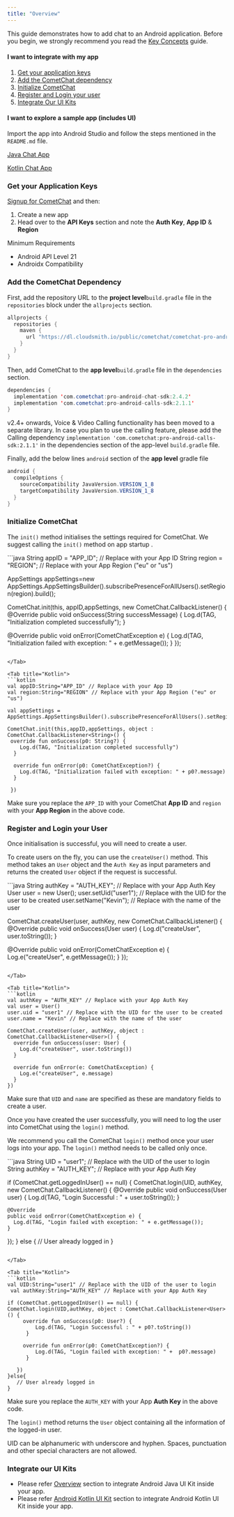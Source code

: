 ```yaml
---
title: "Overview"
---
```




This guide demonstrates how to add chat to an Android application. Before you begin, we strongly recommend you read the [Key Concepts](/sdk/android/2.0/key-concepts) guide.

#### **I want to integrate with my app**

1. [Get your application keys](./overview#get-your-application-keys)
2. [Add the CometChat dependency](./overview#add-the-cometchat-dependency)
3. [Initialize CometChat](./overview#initialize-cometchat)
4. [Register and Login your user](./overview#register-and-login-your-user)
5. [Integrate Our UI Kits](./overview#integrate-our-ui-kits)

#### **I want to explore a sample app (includes UI)**

Import the app into Android Studio and follow the steps mentioned in the `README.md` file.

[Java Chat App](https://github.com/cometchat-pro/android-java-chat-app/)

[Kotlin Chat App](https://github.com/cometchat-pro/android-kotlin-chat-app)

### Get your Application Keys

[Signup for CometChat](https://app.cometchat.com) and then:

1. Create a new app
2. Head over to the **API Keys** section and note the **Auth Key**, **App ID** & **Region**

<Note>
Minimum Requirements

* Android API Level 21
* Androidx Compatibility

</Note>

### Add the CometChat Dependency

First, add the repository URL to the **project level**`build.gradle` file in the `repositories` block under the `allprojects` section.

```java
allprojects {
  repositories {
    maven {
      url "https://dl.cloudsmith.io/public/cometchat/cometchat-pro-android/maven/"
    }
  }
}
```

Then, add CometChat to the **app level**`build.gradle` file in the `dependencies` section.

```java
dependencies {
  implementation 'com.cometchat:pro-android-chat-sdk:2.4.2'
  implementation 'com.cometchat:pro-android-calls-sdk:2.1.1'
}
```

<Note>

v2.4+ onwards, Voice & Video Calling functionality has been moved to a separate library. In case you plan to use the calling feature, please add the Calling dependency `implementation 'com.cometchat:pro-android-calls-sdk:2.1.1'` in the dependencies section of the app-level `build.gradle` file.

</Note>

Finally, add the below lines `android` section of the **app level** gradle file

```java
android {
  compileOptions {
    sourceCompatibility JavaVersion.VERSION_1_8
    targetCompatibility JavaVersion.VERSION_1_8
  }
}
```

### Initialize CometChat

The `init()` method initialises the settings required for CometChat. We suggest calling the `init()` method on app startup .

<Tabs>
<Tab title="Java">
```java
String appID = "APP_ID"; // Replace with your App ID
String region = "REGION"; // Replace with your App Region ("eu" or "us")

AppSettings appSettings=new AppSettings.AppSettingsBuilder().subscribePresenceForAllUsers().setRegion(region).build();

CometChat.init(this, appID,appSettings, new CometChat.CallbackListener<String>() {
  @Override
  public void onSuccess(String successMessage) {
    Log.d(TAG, "Initialization completed successfully");
  }

  @Override
  public void onError(CometChatException e) {
    Log.d(TAG, "Initialization failed with exception: " + e.getMessage());
  }
});
```

</Tab>

<Tab title="Kotlin">
```kotlin
val appID:String="APP_ID" // Replace with your App ID
val region:String="REGION" // Replace with your App Region ("eu" or "us")

val appSettings = AppSettings.AppSettingsBuilder().subscribePresenceForAllUsers().setRegion(region).build()

CometChat.init(this,appID,appSettings, object : CometChat.CallbackListener<String>() {
 override fun onSuccess(p0: String?) {
    Log.d(TAG, "Initialization completed successfully")
  }

  override fun onError(p0: CometChatException?) {
    Log.d(TAG, "Initialization failed with exception: " + p0?.message)
  }

 })
```

</Tab>

</Tabs>

Make sure you replace the `APP_ID` with your CometChat **App ID** and `region` with your **App Region** in the above code.

### Register and Login your User

Once initialisation is successful, you will need to create a user.

To create users on the fly, you can use the `createUser()` method. This method takes an `User` object and the `Auth Key` as input parameters and returns the created `User` object if the request is successful.

<Tabs>
<Tab title="Java">
```java
String authKey = "AUTH_KEY"; // Replace with your App Auth Key
User user = new User();
user.setUid("user1"); // Replace with the UID for the user to be created
user.setName("Kevin"); // Replace with the name of the user

CometChat.createUser(user, authKey, new CometChat.CallbackListener<User>() {
  @Override
    public void onSuccess(User user) {
    Log.d("createUser", user.toString());
  }

  @Override
    public void onError(CometChatException e) {
    Log.e("createUser", e.getMessage());
  }
});
```

</Tab>

<Tab title="Kotlin">
```kotlin
val authKey = "AUTH_KEY" // Replace with your App Auth Key
val user = User()
user.uid = "user1" // Replace with the UID for the user to be created
user.name = "Kevin" // Replace with the name of the user

CometChat.createUser(user, authKey, object : CometChat.CallbackListener<User>() {
  override fun onSuccess(user: User) {
    Log.d("createUser", user.toString())
  }

  override fun onError(e: CometChatException) {
    Log.e("createUser", e.message)
  }
})
```

</Tab>

</Tabs>

Make sure that `UID` and `name` are specified as these are mandatory fields to create a user.

Once you have created the user successfully, you will need to log the user into CometChat using the `login()` method.

We recommend you call the CometChat `login()` method once your user logs into your app. The `login()` method needs to be called only once.

<Tabs>
<Tab title="Java">
```java
String UID = "user1"; // Replace with the UID of the user to login
String authKey = "AUTH_KEY"; // Replace with your App Auth Key

if (CometChat.getLoggedInUser() == null) {
  CometChat.login(UID, authKey, new CometChat.CallbackListener<User>() {
    @Override
    public void onSuccess(User user) {
      Log.d(TAG, "Login Successful : " + user.toString());
    }

    @Override
    public void onError(CometChatException e) {
      Log.d(TAG, "Login failed with exception: " + e.getMessage());
    }
  });
} else {
  // User already logged in
}
```

</Tab>

<Tab title="Kotlin">
```kotlin
val UID:String="user1" // Replace with the UID of the user to login
 val authKey:String="AUTH_KEY" // Replace with your App Auth Key

if (CometChat.getLoggedInUser() == null) {
CometChat.login(UID,authKey, object : CometChat.CallbackListener<User>() {
     override fun onSuccess(p0: User?) {
         Log.d(TAG, "Login Successful : " + p0?.toString())
      }

     override fun onError(p0: CometChatException?) {
         Log.d(TAG, "Login failed with exception: " +  p0?.message)
      }

   })
}else{
   // User already logged in
}
```

</Tab>

</Tabs>

Make sure you replace the `AUTH_KEY` with your App **Auth Key** in the above code.

The `login()` method returns the `User` object containing all the information of the logged-in user.

<Warning>

UID can be alphanumeric with underscore and hyphen. Spaces, punctuation and other special characters are not allowed.

</Warning>

### Integrate our UI Kits

* Please refer [Overview](/ui-kit/android/overview) section to integrate Android Java UI Kit inside your app.
* Please refer [Android Kotlin UI Kit](/ui-kit/kotlin/overview) section to integrate Android Kotlin UI Kit inside your app.
